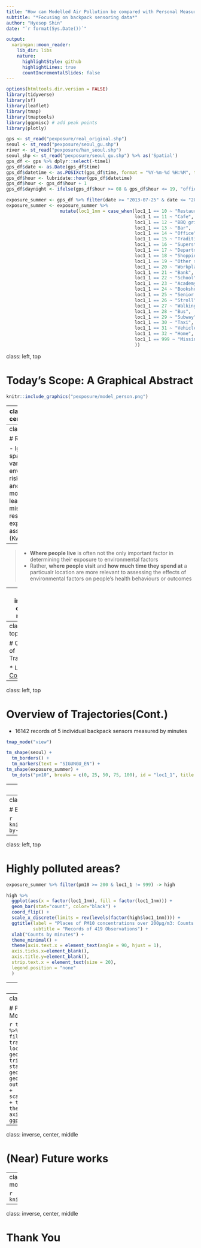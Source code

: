 ```yaml
---
title: "How can Modelled Air Pollution be compared with Personal Measurement?"
subtitle: "*Focusing on backpack sensoring data*"
author: "Hyesop Shin"
date: "`r format(Sys.Date())`"

output:
  xaringan::moon_reader:
    lib_dir: libs
    nature:
      highlightStyle: github
      highlightLines: true
      countIncrementalSlides: false
---
```


```r
options(htmltools.dir.version = FALSE)
library(tidyverse)
library(sf)
library(leaflet)
library(tmap)
library(tmaptools)
library(ggpmisc) # add peak points
library(plotly)

gps <- st_read("pexposure/real_original.shp")
seoul <- st_read("pexposure/seoul_gu.shp")
river <- st_read("pexposure/han_seoul.shp")
seoul_shp <- st_read("pexposure/seoul_gu.shp") %>% as('Spatial')
gps_df <- gps %>% dplyr::select(-time1)
gps_df$date <- as.Date(gps_df$time)
gps_df$datetime <- as.POSIXct(gps_df$time, format = "%Y-%m-%d %H:%M", tz = "Asia/Seoul") 
gps_df$hour <- lubridate::hour(gps_df$datetime)
gps_df$hour <- gps_df$hour + 1
gps_df$daynight <- ifelse(gps_df$hour >= 08 & gps_df$hour <= 19, "office", "home")

exposure_summer <- gps_df %>% filter(date >= "2013-07-25" & date <= "2013-09-30" & loc1 != 1, pm10 != 0) %>% arrange(datetime)
exposure_summer <- exposure_summer %>% 
                    mutate(loc1_1nm = case_when(loc1_1 == 10 ~ "Restaurant",
                                                loc1_1 == 11 ~ "Cafe",
                                                loc1_1 == 12 ~ "BBQ grill",
                                                loc1_1 == 13 ~ "Bar",
                                                loc1_1 == 14 ~ "Office",
                                                loc1_1 == 15 ~ "Traditional market",
                                                loc1_1 == 16 ~ "Superstore",
                                                loc1_1 == 17 ~ "Department store",
                                                loc1_1 == 18 ~ "Shopping complex",
                                                loc1_1 == 19 ~ "Other shops",
                                                loc1_1 == 20 ~ "Workplace",
                                                loc1_1 == 21 ~ "Bank",
                                                loc1_1 == 22 ~ "School",
                                                loc1_1 == 23 ~ "Academy",
                                                loc1_1 == 24 ~ "Bookshop",
                                                loc1_1 == 25 ~ "Senior centre",
                                                loc1_1 == 26 ~ "Stroll",
                                                loc1_1 == 27 ~ "Walking",
                                                loc1_1 == 28 ~ "Bus",
                                                loc1_1 == 29 ~ "Subway",
                                                loc1_1 == 30 ~ "Taxi",
                                                loc1_1 == 31 ~ "Vehicle",
                                                loc1_1 == 32 ~ "Home",
                                                loc1_1 == 999 ~ "Missing data"
                                                ))
```

class: left, top

# Today's Scope: A Graphical Abstract

```r
knitr::include_graphics("pexposure/model_person.png")
```


---
class: inverse, center, middle

# Rationale

---
class: left, top

# Rationale

- Ignoring the spatiotemporal variability of environmental risk factors and human mobility may lead to misleading results in exposure assessment (Kwan, 2017)

--

> 
- **Where people live** is often not the only important factor in determining their exposure to environmental factors
- Rather, **where people visit** and **how much time they spend at** a particualr location are more relevant to assessing the effects of environmental factors on people's health behaviours or outcomes


---
class: inverse, center, middle

# Personal measurement of PM<sub>10</sub> Exposures
---
class: left, top

# Overview of Trajectories

* Location [Codes](https://github.com/mrsensible/GAM/blob/master/GAM_update_181223.md)
```r
exposure_summer %>% mutate(loc1_1nm = case_when(loc1_1 == 10 ~ "Restaurant",
loc1_1 == 11 ~ "Cafe",    loc1_1 == 12 ~ "BBQ grill",
loc1_1 == 13 ~ "Bar",     loc1_1 == 14 ~ "Office",
loc1_1 == 15 ~ "Traditional market", loc1_1 == 16 ~ "Superstore",
loc1_1 == 17 ~ "Department store",   loc1_1 == 18 ~ "Shopping complex",
loc1_1 == 19 ~ "Other shops", loc1_1 == 20 ~ "Workplace",
loc1_1 == 21 ~ "Bank",    loc1_1 == 22 ~ "School",
loc1_1 == 23 ~ "Academy", loc1_1 == 24 ~ "Bookshop",
loc1_1 == 25 ~ "Senior centre", loc1_1 == 26 ~ "Stroll",
loc1_1 == 27 ~ "Walking", loc1_1 == 28 ~ "Bus",
loc1_1 == 29 ~ "Subway",  loc1_1 == 30 ~ "Taxi",
loc1_1 == 31 ~ "Vehicle", loc1_1 == 32 ~ "Home",
loc1_1 == 999 ~ "Missing data"))
```

---
class: left, top

# Overview of Trajectories(Cont.)

* 16142 records of 5 individual backpack sensors measured by minutes

```r
tmap_mode("view")

tm_shape(seoul) +
  tm_borders() +
  tm_markers(text = "SIGUNGU_EN") +
tm_shape(exposure_summer) + 
  tm_dots("pm10", breaks = c(0, 25, 50, 75, 100), id = "loc1_1", title = "PM10 summer")

```

---
class: left, top

# Features of Places

```r
outside <- gps_df %>% filter(date >= "2013-07-25" & date <= "2013-09-30" & loc1 != 1 & pm10 != 0 & pm10 < 150 & loc1_1 != 14 & loc1_1 != 28 & loc1_1 != 29 & loc1_1 != 30)  %>% arrange(datetime) 

outside %>% 
  ggplot() +
  geom_point(aes(x = X, y = Y, colour = pm10), shape = 21, size = 2) +
  scale_color_gradientn(colors = c("#00AFBB", "#E7B800", "#FC4E07")) +
  stat_ellipse(data = outside, aes(X, Y)) +
  #facet_wrap(~who, ncol = 5) +
  xlim(179171, 216221) + 
  ylim(436569, 466856) +
  geom_sf(data = seoul, colour="grey", fill=NA) + 
  theme_bw() +
  theme(axis.text.x = element_blank())
```
  
---
class: left, top

# Exposure levels by researchers

```r
knitr::include_graphics("pexposure/exposure-by-researcher.png")
```

---
class: left, top

# Highly polluted areas?

```r
exposure_summer %>% filter(pm10 >= 200 & loc1_1 != 999) -> high

high %>% 
  ggplot(aes(x = factor(loc1_1nm), fill = factor(loc1_1nm))) + 
  geom_bar(stat="count", color="black") +
  coord_flip() +
  scale_x_discrete(limits = rev(levels(factor(high$loc1_1nm)))) +
  ggtitle(label = "Places of PM10 concentrations over 200µg/m3: Counts by minutes",
          subtitle = "Records of 419 Observations") +
  xlab("Counts by minutes") +
  theme_minimal() +
  theme(axis.text.x = element_text(angle = 90, hjust = 1),
  axis.ticks.x=element_blank(),
  axis.title.y=element_blank(),
  strip.text.x = element_text(size = 20),
  legend.position = "none"
  )


```

---
class: left, top

# Highly polluted areas?

```r
highstats <- exposure_summer %>% 
  st_set_geometry(NULL) %>% 
  group_by(loc1_1, loc1_1nm) %>% 
  summarise(mean_pm10 = round(mean(pm10),2),
            sd_pm10 = round(sd(pm10),2),
            min_pm10 =min(pm10),
            max_pm10 = max(pm10), 
            count = length(pm10)
            ) %>% print(n = 22)

knitr::kable(highstats)

```

---
class: left, top

# PM10 Exposure by Transport Modes

```r
trans_model <- exposure_summer %>% 
    st_set_geometry(NULL) %>% 
    filter(loc1_1 %in% c(28:31)) 
p <- trans_model %>% 
  ggplot(aes(x = loc1_1nm, y = pm10)) +
  geom_violin(aes(fill = loc1_1nm), trim = T) +
  stat_summary(fun.y=median, geom="point", shape=23, size=2) +
  geom_boxplot(width=0.1, outlier.shape = NA) +
  ylim(0,500) +
  scale_fill_brewer(palette="RdBu") +
  theme_minimal() +
  theme(legend.position="none",
        axis.title.x = element_blank()
  )
ggplotly(p)
```

---
class: inverse, center, middle

# (Near) Future works

---
class: left, top
# Aggregation of time scales to compare modelled outputs

```r
knitr::include_graphics("pexposure/12hourmean.png")
```

---
class: inverse, center, middle

# Thank You
